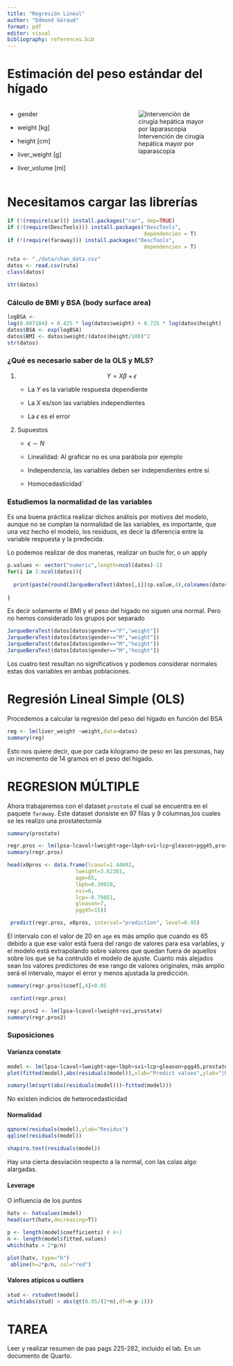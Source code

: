 ```yaml
---
title: "Regresión Lineal"
author: "Edmond Géraud"
format: pdf
editor: visual
bibliography: references.bib
---
```


# Estimación del peso estándar del hígado

::: columns
::: {.column width="50%"}
-   gender

-   weight \[kg\]

-   height \[cm\]

-   liver_weight \[g\]

-   liver_volume \[ml\]
:::

::: {.column width="50%"}
![Intervención de cirugía hepática mayor por laparascopia](Screenshot%20from%202023-04-16%2020-01-51.png){fig-align="center"}
:::
:::

# Necesitamos cargar las librerías

```r
if (!(require(car))) install.packages("car", dep=TRUE)
if (!(require(DescTools))) install.packages("DescTools",
                                            dependencies = T)
if (!(require(faraway))) install.packages("DescTools",
                                            dependencies = T)
```

```r
ruta <- "./data/chan_data.csv"
datos <- read.csv(ruta)
class(datos)

```

```r
str(datos)
```

### Cálculo de BMI y BSA (body surface area)

```r
logBSA <-
log(0.007184) + 0.425 * log(datos$weight) + 0.725 * log(datos$height)
datos$BSA <- exp(logBSA)
datos$BMI <- datos$weight/(datos$height/100)^2
str(datos)
```

### ¿Qué es necesario saber de la OLS y MLS?

1.  $$
    Y=X\beta+\epsilon
    $$

    -   La $Y$ es la variable respuesta dependiente

    -   La $X$ es/son las variables independientes

    -   La $\epsilon$ es el error

2.  Supuestos

    -   $\epsilon \sim N$

    -   Linealidad: Al graficar no es una parábola por ejemplo

    -   Independencia, las variables deben ser independientes entre sí

    -   Homocedasticidad´

### Estudiemos la normalidad de las variables

Es una buena práctica realizar dichos análisis por motivos del modelo, aunque no se cumplan la normalidad de las variables, es importante, que una vez hecho el modelo, los residuos, es decir la diferencia entre la variable respuesta y la predecida.

Lo podemos realizar de dos maneras, realizar un bucle for, o un apply

```r
p.values <- vector("numeric",length=ncol(datos)-1)
for(i in 2:ncol(datos)){
  
  print(paste(round(JarqueBeraTest(datos[,i])$p.value,4),colnames(datos)[i]))
  
}

```

Es decir solamente el BMI y el peso del higado no siguen una normal. Pero no hemos considerado los grupos por separado

```r
JarqueBeraTest(datos[datos$gender=="F","weight"])
JarqueBeraTest(datos[datos$gender=="M","weight"])
JarqueBeraTest(datos[datos$gender=="M","height"])
JarqueBeraTest(datos[datos$gender=="M","height"])
```

Los cuatro test resultan no significativos y podemos considerar normales estas dos variables en ambas poblaciones.

# Regresión Lineal Simple (OLS)

Procedemos a calcular la regresión del peso del hígado en función del BSA

```r
reg <- lm(liver_weight ~weight,data=datos)
summary(reg)
```

Esto nos quiere decir, que por cada kilogramo de peso en las personas, hay un incremento de 14 gramos en el peso del hígado.

# REGRESION MÚLTIPLE

Ahora trabajaremos con el dataset `prostate` el cual se encuentra en el paquete `faraway`. Este dataset donsiste en 97 filas y 9 columnas,los cuales se les realizo una prostatectomía

```r
summary(prostate)
```

```r
regr.pros <- lm(lpsa~lcavol+lweight+age+lbph+svi+lcp+gleason+pgg45,prostate)
summary(regr.pros)
```

```r
head(x0pros <- data.frame(lcavol=1.44692,
                      lweight=3.62301,
                      age=65,
                      lbph=0.30010,
                      svi=0,
                      lcp=-0.79851,
                      gleason=7,
                      pgg45=15))
```

```r
 predict(regr.pros, x0pros, interval="prediction", level=0.95) 
```

El intervalo con el valor de 20 en `age` es más amplio que cuando es 65 debido a que ese valor está fuera del rango de valores para esa variables, y el modelo está extrapolando sobre valores que quedan fuera de aquellos sobre los que se ha contruido el modelo de ajuste. Cuanto más alejados sean los valores predictores de ese rango de valores originales, más amplio será el intervalo, mayor el error y menos ajustada la predicción.

```r
summary(regr.pros)$coef[,4]<0.05
```

```r
 confint(regr.pros)
```

```r
regr.pros2 <- lm(lpsa~lcavol+lweight+svi,prostate)
summary(regr.pros2)
```

### Suposiciones

#### Varianza constate

```r
model <- lm(lpsa~lcavol+lweight+age+lbph+svi+lcp+gleason+pgg45,prostate)
plot(fitted(model),abs(residuals(model)),xlab="Predict values",ylab="|Residuals|")
```

```r
sumary(lm(sqrt(abs(residuals(model)))~fitted(model)))
```

No existen indicios de heterocedasticidad

#### Normalidad

```r
qqnorm(residuals(model),ylab="Residus")
qqline(residuals(model))
```

```r
shapiro.test(residuals(model))
```

Hay una cierta desviación respecto a la normal, con las colas algo alargadas.

#### Leverage

O influencia de los puntos

```r
hatv <- hatvalues(model)
head(sort(hatv,decreasing=T))
```

```r
p <- length(model$coefficients) # k+1
n <- length(model$fitted.values)
which(hatv > 2*p/n)
```

```r
plot(hatv, type="h")
 abline(h=2*p/n, col="red")
```

#### Valores atípicos u outliers

```r
stud <- rstudent(model)
which(abs(stud) > abs(qt(0.05/(2*n),df=n-p-1)))
```

# TAREA

Leer y realizar resumen de pas pags 225-282, incluido el lab. En un documento de Quarto.
